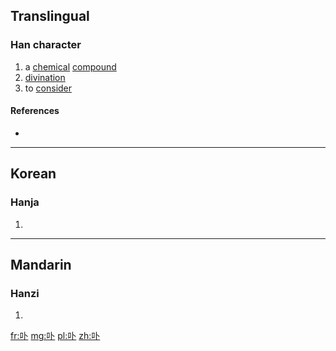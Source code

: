 ==Translingual==

===Han character===
{{Han char|rn=25|rad=卜|as=03|sn=5|four=|canj=口卜 (RY)|ids=⿰[[口]][[卜]]}}

# a [[chemical]] [[compound]]
# [[divination]]
# to [[consider]]

====References====
* {{Han ref|kx=0157.290|dkj=02779|dj=0361.180|hdz=10093.020|uh=535F|ud=21343}}

----

==Korean==

===Hanja===
{{ko-hanja|hangeul=게|rv=ge|mr=ke}}

# {{defn|lang=ko|sort=卜03}}

----

==Mandarin==

===Hanzi===
{{cmn-hanzi|pin=[[bǔ]] ([[bu3]])|wg=pu<sup>3</sup>}}

# {{defn|lang=cmn|sort=卜03}}

[[fr:卟]]
[[mg:卟]]
[[pl:卟]]
[[zh:卟]]